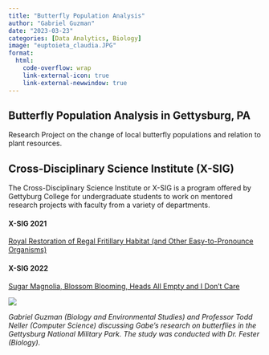 ```yaml
---
title: "Butterfly Population Analysis"
author: "Gabriel Guzman"
date: "2023-03-23"
categories: [Data Analytics, Biology]
image: "euptoieta_claudia.JPG"
format:
  html:
    code-overflow: wrap
    link-external-icon: true
    link-external-newwindow: true
---
```

:::{.column-page}

# Butterfly Population Analysis in Gettysburg, PA

Research Project on the change of local butterfly populations and relation to plant resources. 

## Cross-Disciplinary Science Institute (X-SIG)

The Cross-Disciplinary Science Institute or X-SIG is a program offered by Gettyburg College for undergraduate students to work on mentored research projects with faculty from a variety of departments. 

#### X-SIG 2021
[Royal Restoration of Regal Fritillary Habitat (and Other Easy-to-Pronounce Organisms)](https://xsigsummer.wordpress.com/2021/06/23/royal-restoration-of-regal-fritillary-habitat-and-other-easy-to-pronounce-organisms/){.external target="_blank"}


#### X-SIG 2022
[Sugar Magnolia, Blossom Blooming, Heads All Empty and I Don’t Care](https://xsigsummer.wordpress.com/2022/07/06/sugar-magnolia-blossom-blooming-heads-all-empty-and-i-dont-care/){.external target="_blank"}

<container> ![](xsig-presentation.png){fig-alt="X-SIG Presentation 2022"}</container> 

<span>*Gabriel Guzman (Biology and Environmental Studies) and Professor Todd Neller (Computer Science)
discussing Gabe's research on butterflies in the Gettysburg National Military Park. The study was conducted
with Dr. Fester (Biology).*</span>

:::